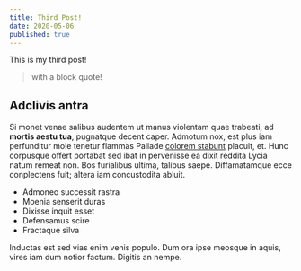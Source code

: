 ```yaml
---
title: Third Post!
date: 2020-05-06
published: true
---
```

This is my third post!
> with a block quote!

## Adclivis antra

Si monet venae salibus audentem ut manus violentam quae trabeati, ad **mortis
aestu tua**, pugnatque decent caper. Admotum nox, est plus iam perfunditur mole
tenetur flammas Pallade [colorem stabunt](http://haec.com/) placuit, et. Hunc
corpusque offert portabat sed ibat in pervenisse ea dixit reddita Lycia natum
remeat non. Bos furialibus ultima, talibus saepe. Diffamatamque ecce conplectens
fuit; altera iam concustodita abluit.

- Admoneo successit rastra
- Moenia senserit duras
- Dixisse inquit esset
- Defensamus scire
- Fractaque silva

Inductas est sed vias enim venis populo. Dum ora ipse meosque in aquis, vires
iam dum notior factum. Digitis an nempe.